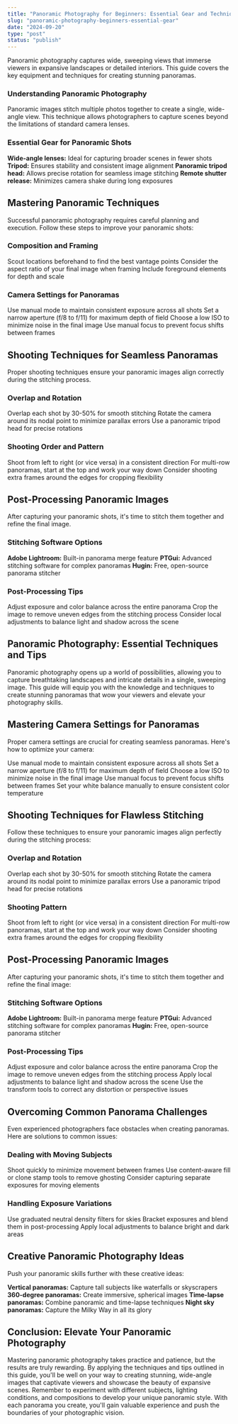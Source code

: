 ```yaml
---
title: "Panoramic Photography for Beginners: Essential Gear and Techniques"
slug: "panoramic-photography-beginners-essential-gear"
date: "2024-09-20"
type: "post"
status: "publish"
---
```


Panoramic photography captures wide, sweeping views that immerse viewers in expansive landscapes or detailed interiors. This guide covers the key equipment and techniques for creating stunning panoramas.

### Understanding Panoramic Photography

Panoramic images stitch multiple photos together to create a single, wide-angle view. This technique allows photographers to capture scenes beyond the limitations of standard camera lenses.

### Essential Gear for Panoramic Shots

**Wide-angle lenses:** Ideal for capturing broader scenes in fewer shots
**Tripod:** Ensures stability and consistent image alignment
**Panoramic tripod head:** Allows precise rotation for seamless image stitching
**Remote shutter release:** Minimizes camera shake during long exposures

## Mastering Panoramic Techniques

Successful panoramic photography requires careful planning and execution. Follow these steps to improve your panoramic shots:

### Composition and Framing

Scout locations beforehand to find the best vantage points
Consider the aspect ratio of your final image when framing
Include foreground elements for depth and scale

### Camera Settings for Panoramas

Use manual mode to maintain consistent exposure across all shots
Set a narrow aperture (f/8 to f/11) for maximum depth of field
Choose a low ISO to minimize noise in the final image
Use manual focus to prevent focus shifts between frames

## Shooting Techniques for Seamless Panoramas

Proper shooting techniques ensure your panoramic images align correctly during the stitching process.

### Overlap and Rotation

Overlap each shot by 30-50% for smooth stitching
Rotate the camera around its nodal point to minimize parallax errors
Use a panoramic tripod head for precise rotations

### Shooting Order and Pattern

Shoot from left to right (or vice versa) in a consistent direction
For multi-row panoramas, start at the top and work your way down
Consider shooting extra frames around the edges for cropping flexibility

## Post-Processing Panoramic Images

After capturing your panoramic shots, it's time to stitch them together and refine the final image.

### Stitching Software Options

**Adobe Lightroom:** Built-in panorama merge feature
**PTGui:** Advanced stitching software for complex panoramas
**Hugin:** Free, open-source panorama stitcher

### Post-Processing Tips

Adjust exposure and color balance across the entire panorama
Crop the image to remove uneven edges from the stitching process
Consider local adjustments to balance light and shadow across the scene

## Panoramic Photography: Essential Techniques and Tips

Panoramic photography opens up a world of possibilities, allowing you to capture breathtaking landscapes and intricate details in a single, sweeping image. This guide will equip you with the knowledge and techniques to create stunning panoramas that wow your viewers and elevate your photography skills.

## Mastering Camera Settings for Panoramas

Proper camera settings are crucial for creating seamless panoramas. Here's how to optimize your camera:

Use manual mode to maintain consistent exposure across all shots
Set a narrow aperture (f/8 to f/11) for maximum depth of field
Choose a low ISO to minimize noise in the final image
Use manual focus to prevent focus shifts between frames
Set your white balance manually to ensure consistent color temperature

## Shooting Techniques for Flawless Stitching

Follow these techniques to ensure your panoramic images align perfectly during the stitching process:

### Overlap and Rotation

Overlap each shot by 30-50% for smooth stitching
Rotate the camera around its nodal point to minimize parallax errors
Use a panoramic tripod head for precise rotations

### Shooting Pattern

Shoot from left to right (or vice versa) in a consistent direction
For multi-row panoramas, start at the top and work your way down
Consider shooting extra frames around the edges for cropping flexibility

## Post-Processing Panoramic Images

After capturing your panoramic shots, it's time to stitch them together and refine the final image:

### Stitching Software Options

**Adobe Lightroom:** Built-in panorama merge feature
**PTGui:** Advanced stitching software for complex panoramas
**Hugin:** Free, open-source panorama stitcher

### Post-Processing Tips

Adjust exposure and color balance across the entire panorama
Crop the image to remove uneven edges from the stitching process
Apply local adjustments to balance light and shadow across the scene
Use the transform tools to correct any distortion or perspective issues

## Overcoming Common Panorama Challenges

Even experienced photographers face obstacles when creating panoramas. Here are solutions to common issues:

### Dealing with Moving Subjects

Shoot quickly to minimize movement between frames
Use content-aware fill or clone stamp tools to remove ghosting
Consider capturing separate exposures for moving elements

### Handling Exposure Variations

Use graduated neutral density filters for skies
Bracket exposures and blend them in post-processing
Apply local adjustments to balance bright and dark areas

## Creative Panoramic Photography Ideas

Push your panoramic skills further with these creative ideas:

**Vertical panoramas:** Capture tall subjects like waterfalls or skyscrapers
**360-degree panoramas:** Create immersive, spherical images
**Time-lapse panoramas:** Combine panoramic and time-lapse techniques
**Night sky panoramas:** Capture the Milky Way in all its glory

## Conclusion: Elevate Your Panoramic Photography

Mastering panoramic photography takes practice and patience, but the results are truly rewarding. By applying the techniques and tips outlined in this guide, you'll be well on your way to creating stunning, wide-angle images that captivate viewers and showcase the beauty of expansive scenes. Remember to experiment with different subjects, lighting conditions, and compositions to develop your unique panoramic style. With each panorama you create, you'll gain valuable experience and push the boundaries of your photographic vision.